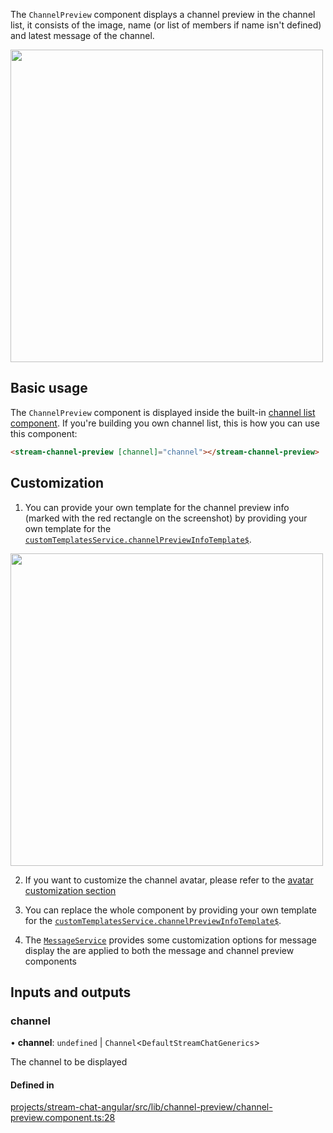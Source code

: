 
The `ChannelPreview` component displays a channel preview in the channel list, it consists of the image, name (or list of members if name isn't defined) and latest message of the channel.

<img src={ChannelPreview} width="500" />

## Basic usage

The `ChannelPreview` component is displayed inside the built-in [channel list component](../../components/ChannelListComponent). If you're building you own channel list, this is how you can use this component:

```html
<stream-channel-preview [channel]="channel"></stream-channel-preview>
```

## Customization

1. You can provide your own template for the channel preview info (marked with the red rectangle on the screenshot) by providing your own template for the [`customTemplatesService.channelPreviewInfoTemplate$`](../../services/CustomTemplatesService/#channelpreviewinfotemplate).

<img src={ChannelPreviewInfo} width="500" />

2. If you want to customize the channel avatar, please refer to the [avatar customization section](../../components/AvatarComponent/#customization)

3. You can replace the whole component by providing your own template for the [`customTemplatesService.channelPreviewInfoTemplate$`](../../services/CustomTemplatesService/#channelpreviewtemplate).

4. The [`MessageService`](../services/MessageService.mdx) provides some customization options for message display the are applied to both the message and channel preview components

[//]: # "Start of generated content"
## Inputs and outputs 


### channel

• **channel**: `undefined` \| `Channel`\<`DefaultStreamChatGenerics`\>

The channel to be displayed

#### Defined in

[projects/stream-chat-angular/src/lib/channel-preview/channel-preview.component.ts:28](https://github.com/GetStream/stream-chat-angular/blob/70c8219f64c8ae718aaefb244297a0bf4cd05935/projects/stream-chat-angular/src/lib/channel-preview/channel-preview.component.ts#L28)

[//]: # "End of generated content"
